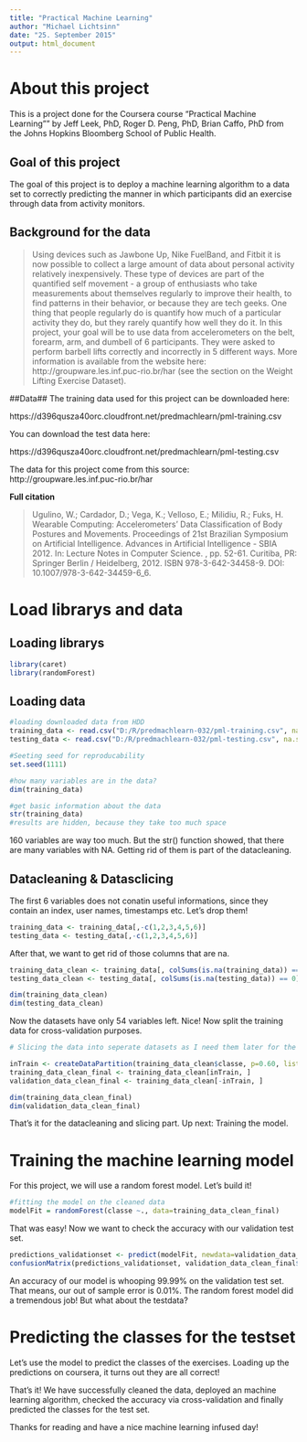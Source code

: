 ```yaml
---
title: "Practical Machine Learning"
author: "Michael Lichtsinn"
date: "25. September 2015"
output: html_document
---
```

# About this project #

This is a project done for the Coursera course "Practical Machine Learning"" by Jeff Leek, PhD, Roger D. Peng, PhD, Brian Caffo, PhD from the Johns Hopkins Bloomberg School of Public Health.

## Goal of this project ##

The goal of this project is to deploy a machine learning algorithm to a data set to correctly predicting the manner in which participants did an exercise through data from activity monitors.

## Background for the data ##

>Using devices such as Jawbone Up, Nike FuelBand, and Fitbit it is now possible to collect a large amount of data about personal activity relatively inexpensively. These type of devices are part of the quantified self movement - a group of enthusiasts who take measurements about themselves regularly to improve their health, to find patterns in their behavior, or because they are tech geeks. One thing that people regularly do is quantify how much of a particular activity they do, but they rarely quantify how well they do it. In this project, your goal will be to use data from accelerometers on the belt, forearm, arm, and dumbell of 6 participants. They were asked to perform barbell lifts correctly and incorrectly in 5 different ways. More information is available from the website here: http://groupware.les.inf.puc-rio.br/har (see the section on the Weight Lifting Exercise Dataset). 

##Data##
The training data used for this project can be downloaded here: 

https://d396qusza40orc.cloudfront.net/predmachlearn/pml-training.csv

You can download the test data here: 

https://d396qusza40orc.cloudfront.net/predmachlearn/pml-testing.csv

The data for this project come from this source: http://groupware.les.inf.puc-rio.br/har

**Full citation**

>Ugulino, W.; Cardador, D.; Vega, K.; Velloso, E.; Milidiu, R.; Fuks, H. Wearable Computing: Accelerometers' Data Classification of Body Postures and Movements. Proceedings of 21st Brazilian Symposium on Artificial Intelligence. Advances in Artificial Intelligence - SBIA 2012. In: Lecture Notes in Computer Science. , pp. 52-61. Curitiba, PR: Springer Berlin / Heidelberg, 2012. ISBN 978-3-642-34458-9. DOI: 10.1007/978-3-642-34459-6_6. 

# Load librarys and data #

## Loading librarys ##
```r
library(caret)
library(randomForest)
```

## Loading data ##

```r
#loading downloaded data from HDD 
training_data <- read.csv("D:/R/predmachlearn-032/pml-training.csv", na.strings=c("NA","#DIV/0!",""))
testing_data <- read.csv("D:/R/predmachlearn-032/pml-testing.csv", na.strings=c("NA","#DIV/0!",""))
```

```r
#Seeting seed for reproducability
set.seed(1111)
```

```r
#how many variables are in the data?
dim(training_data)
```

```r
#get basic information about the data
str(training_data)
#results are hidden, because they take too much space
```
160 variables are way too much. But the str() function showed, that there are many variables with NA. Getting rid of them is part of the datacleaning.

## Datacleaning & Datasclicing ##

The first 6 variables does not conatin useful informations, since they contain an index, user names, timestamps etc. Let's drop them!

```r
training_data <- training_data[,-c(1,2,3,4,5,6)]
testing_data <- testing_data[,-c(1,2,3,4,5,6)]
```

After that, we want to get rid of those columns that are na.

```r
training_data_clean <- training_data[, colSums(is.na(training_data)) == 0] 
testing_data_clean <- testing_data[, colSums(is.na(testing_data)) == 0] 

dim(training_data_clean)
dim(testing_data_clean)
```

Now the datasets have only 54 variables left. Nice! Now split the training data for cross-validation purposes.

```r
# Slicing the data into seperate datasets as I need them later for the validation.

inTrain <- createDataPartition(training_data_clean$classe, p=0.60, list=F)
training_data_clean_final <- training_data_clean[inTrain, ]
validation_data_clean_final <- training_data_clean[-inTrain, ]

dim(training_data_clean_final)
dim(validation_data_clean_final)
```

That's it for the datacleaning and slicing part. Up next: Training the model.

# Training the machine learning model #

For this project, we will use a random forest model. Let's build it!

```r
#fitting the model on the cleaned data
modelFit = randomForest(classe ~., data=training_data_clean_final)

```

That was easy! Now we want to check the accuracy with our validation test set.

```r
predictions_validationset <- predict(modelFit, newdata=validation_data_clean_final)
confusionMatrix(predictions_validationset, validation_data_clean_final$classe)
```

An accuracy of our model is whooping 99.99% on the validation test set. That means, our out of sample error is 0.01%. The random forest model did a tremendous job! But what about the testdata?

# Predicting the classes for the testset #

Let's use the model to predict the classes of the exercises. Loading up the predictions on coursera, it turns out they are all correct!

That's it! We have successfully cleaned the data, deployed an machine learning algorithm, checked the accuracy via cross-validation and finally predicted the classes for the test set.

Thanks for reading and have a nice machine learning infused day!